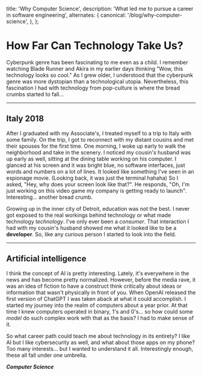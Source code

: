   title: 'Why Computer Science',
  description:
    'What led me to pursue a career in software engineering',
  alternates: {
    canonical: '/blog/why-computer-science',
  },
};

<Cover
  src="/blade2.png"
  alt="Corpo"
  caption="Blade Runner"
/>

# How Far Can Technology Take Us?

Cyberpunk genre has been fascinating to me even as a child. I remember watching Blade Runner and Akira in my earlier days thinking "Wow, this technology looks so cool." 
As I grew older, I understood that the cyberpunk genre was more dystopian than a technological utopia. Nevertheless, this fascination I had with technology from pop-culture is where the bread crumbs started to fall...

---

## Italy 2018

After I graduated with my Associate's, I treated myself to a trip to Italy with some family. On the trip, I got to reconnect with my distant cousins and met their spouses for the first time. One morning, I woke up early to walk the neighborhood and take in the scenery. 
I noticed my cousin's husband was up early as well, sitting at the dining table working on his computer. I glanced at his screen and it was bright blue, no software interfaces, just words and numbers on a lot of lines. It looked like something I've seen in an espionage movie. (Looking back, it was just the terminal hahaha) So I asked, 
"Hey, why does your screen look like that?". He responds, "Oh, I'm just working on this video game my company is getting ready to launch". Interesting... another bread crumb.

Growing up in the inner city of Detroit, education was not the best. I never got exposed to the real workings behind technology or what made technology *technology*. I've only ever been a *consumer*. That interaction I had with my cousin's husband showed me what it looked like to be a **developer**.
So, like any curious person I started to look into the field. 

--- 

<Cover
  src="/blade1.png"
  alt="AI Hologram"
  caption="Blade Runner 2049"
/>

## Artificial intelligence

I think the concept of AI is pretty interesting. Lately, it's everywhere in the news and has become pretty normalized. However, before the media rave, it was an idea of fiction to have a construct think critically about ideas or information that wasn't physically in front of you. 
When OpenAI released the first version of ChatGPT I was taken aback at what it could accomplish. I started my journey into the realm of computers about a year prior. At that time I knew computers operated in binary, 1's and 0's... so how could some *model* do such complex work with that as the basis?
I had to make sense of it. 

So what career path could teach me about technology in its entirety? I like AI but I like cybersecurity as well, and what about those apps on my phone? Too many interests... but I wanted to understand it all. Interestingly enough, these all fall under one umbrella. 

***Computer Science***

